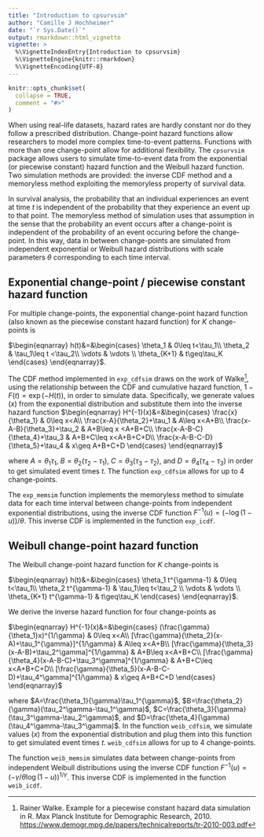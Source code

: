 ---
title: "Introduction to cpsurvsim"
author: "Camille J Hochheimer"
date: "`r Sys.Date()`"
output: rmarkdown::html_vignette
vignette: >
  %\VignetteIndexEntry{Introduction to cpsurvsim}
  %\VignetteEngine{knitr::rmarkdown}
  %\VignetteEncoding{UTF-8}
---

```{r setup, include = FALSE}
knitr::opts_chunk$set(
  collapse = TRUE,
  comment = "#>"
)
```

When using real-life datasets, hazard rates are hardly constant nor do they follow a prescribed distribution. Change-point hazard functions allow researchers to model more complex time-to-event patterns. Functions with more than one change-point allow for additional flexibility. The `cpsurvsim` package allows users to simulate time-to-event data from the exponential (or piecewise constant) hazard function and the Weibull hazard function. Two simulation methods are provided: the inverse CDF method and a memoryless method exploiting the memoryless property of survival data. 


In survival analysis, the probability that an individual experiences an event at time $t$ is independent of the probability that they experience an event up to that point. The memoryless method of simulation uses that assumption in the sense that the probability an event occurs after a change-point is independent of the probability of an event occuring before the change-point. In this way, data in between change-points are simulated from independent exponential or Weibull hazard distributions with scale parameters $\theta$ corresponding to each time interval. 


## Exponential change-point / piecewise constant hazard function

For multiple change-points, the exponential change-point hazard function (also known as the piecewise constant hazard function) for $K$ change-points is 

$\begin{eqnarray}
	h(t)&=&\begin{cases}
	\theta_1 & 0\leq t<\tau_1\\
	\theta_2 & \tau_1\leq t <\tau_2\\
	\vdots & \vdots \\
	\theta_{K+1} & t\geq\tau_K
	\end{cases}
	\end{eqnarray}$.
	
The CDF method implemented in `exp_cdfsim` draws on the work of Walke^[Rainer Walke. Example for a piecewise constant hazard data simulation in R. Max Planck Institute for Demographic Research, 2010. <https://www.demogr.mpg.de/papers/technicalreports/tr-2010-003.pdf>], using the relationship between the CDF and cumulative hazard function, $1-F(t) = \exp(−H(t))$, in order to simulate data. Specifically, we generate values ($x$) from the exponential distribution and substitute them into the inverse hazard function 
$\begin{eqnarray}
H^{-1}(x)&=&\begin{cases}
\frac{x}{\theta_1} & 0\leq x<A\\
\frac{x-A}{\theta_2}+\tau_1 & A\leq x<A+B\\
\frac{x-A-B}{\theta_3}+\tau_2 & A+B\leq x <A+B+C\\
\frac{x-A-B-C}{\theta_4}+\tau_3 & A+B+C\leq x<A+B+C+D\\
\frac{x-A-B-C-D}{\theta_5}+\tau_4 & x\geq A+B+C+D
\end{cases}
\end{eqnarray}$

where $A=\theta_1\tau_1$, $B=\theta_2(\tau_2-\tau_1)$, $C=\theta_3(\tau_3-\tau_2)$, and $D=\theta_4(\tau_4-\tau_3)$ in order to get simulated event times $t$. The function `exp_cdfsim` allows for up to 4 change-points. 

The `exp_memsim` function implements the memoryless method to simulate data for each time interval between change-points from independent exponential distributions, using the inverse CDF function $F^{-1}(u)=(-\log(1-u))/\theta$. This inverse CDF is implemented in the function `exp_icdf`.
	

## Weibull change-point hazard function

The Weibull change-point hazard function for $K$ change-points is

$\begin{eqnarray}
	h(t)&=&\begin{cases}
	\theta_1 t^{\gamma-1} & 0\leq t<\tau_1\\
	\theta_2 t^{\gamma-1} & \tau_1\leq t<\tau_2 \\
	\vdots & \vdots \\
	\theta_{K+1} t^{\gamma-1} & t\geq\tau_K
	\end{cases}
	\end{eqnarray}$.
	
We derive the inverse hazard function for four change-points as

$\begin{eqnarray}
H^{-1}(x)&=&\begin{cases}
(\frac{\gamma}{\theta_1}x)^{1/\gamma} & 0\leq x<A\\
[\frac{\gamma}{\theta_2}(x-A)+\tau_1^{\gamma}]^{1/\gamma} & A\leq x<A+B\\
[\frac{\gamma}{\theta_3}(x-A-B)+\tau_2^\gamma]^{1/\gamma} & A+B\leq x<A+B+C\\
[\frac{\gamma}{\theta_4}(x-A-B-C)+\tau_3^\gamma]^{1/\gamma} & A+B+C\leq x<A+B+C+D\\
[\frac{\gamma}{\theta_5}(x-A-B-C-D)+\tau_4^\gamma]^{1/\gamma} & 
x\geq A+B+C+D
\end{cases}
\end{eqnarray}$

where $A=\frac{\theta_1}{\gamma}\tau_1^{\gamma}$, $B=\frac{\theta_2}{\gamma}(\tau_2^\gamma-\tau_1^\gamma)$, $C=\frac{\theta_3}{\gamma}(\tau_3^\gamma-\tau_2^\gamma)$, and $D=\frac{\theta_4}{\gamma}(\tau_4^\gamma-\tau_3^\gamma)$. In the function `weib_cdfsim`, we simulate values ($x$) from the exponential distribution and plug them into this function to get simulated event times $t$. `weib_cdfsim` allows for up to 4 change-points. 

The function `weib_memsim` simulates data between change-points from independent Weibull distributions using the inverse CDF function $F^{-1}(u)=(-\gamma/\theta \log(1-u))^{1/\gamma}$. This inverse CDF is implemented in the function `weib_icdf`.
